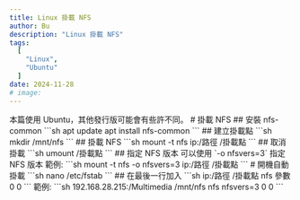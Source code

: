 ```yaml
---
title: Linux 掛載 NFS
author: Bu
description: "Linux 掛載 NFS"
tags:
  [
    "Linux",
    "Ubuntu"
  ]
date: 2024-11-28
# image: 
---
```


<Callout type="info">
本篇使用 Ubuntu，其他發行版可能會有些許不同。
</Callout>
# 掛載 NFS
## 安裝 nfs-common
```sh
apt update
apt install nfs-common
```
## 建立掛載點
```sh
mkdir /mnt/nfs
```
## 掛載 NFS
```sh
mount -t nfs ip:/路徑 /掛載點
```
## 取消掛載
```sh
umount /掛載點
```
## 指定 NFS 版本
可以使用 `-o nfsvers=3` 指定 NFS 版本  
範例:
```sh
mount -t nfs -o nfsvers=3 ip:/路徑 /掛載點
```
# 開機自動掛載
```sh
nano /etc/fstab
```
## 在最後一行加入
```sh
ip:/路徑 /掛載點 nfs 參數 0 0
```
範例:
```sh
192.168.28.215:/Multimedia /mnt/nfs nfs nfsvers=3 0 0
```